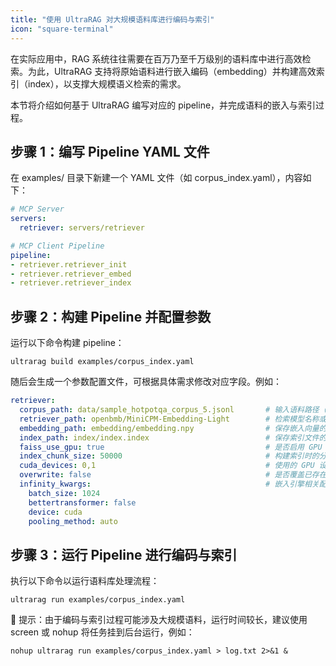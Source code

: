 ```yaml
---
title: "使用 UltraRAG 对大规模语料库进行编码与索引"
icon: "square-terminal"
---
```


在实际应用中，RAG 系统往往需要在百万乃至千万级别的语料库中进行高效检索。为此，UltraRAG 支持将原始语料进行嵌入编码（embedding）并构建高效索引（index），以支撑大规模语义检索的需求。

本节将介绍如何基于 UltraRAG 编写对应的 pipeline，并完成语料的嵌入与索引过程。

## 步骤 1：编写 Pipeline YAML 文件

在 examples/ 目录下新建一个 YAML 文件（如 corpus_index.yaml），内容如下：

```yaml
# MCP Server
servers:
  retriever: servers/retriever

# MCP Client Pipeline
pipeline:
- retriever.retriever_init
- retriever.retriever_embed
- retriever.retriever_index
```


## 步骤 2：构建 Pipeline 并配置参数

运行以下命令构建 pipeline：

```shell
ultrarag build examples/corpus_index.yaml
```

随后会生成一个参数配置文件，可根据具体需求修改对应字段。例如：

```yaml
retriever:
  corpus_path: data/sample_hotpotqa_corpus_5.jsonl       # 输入语料路径（JSONL 格式）
  retriever_path: openbmb/MiniCPM-Embedding-Light        # 检索模型名称或路径
  embedding_path: embedding/embedding.npy                # 保存嵌入向量的路径
  index_path: index/index.index                          # 保存索引文件的路径
  faiss_use_gpu: true                                    # 是否启用 GPU 加速
  index_chunk_size: 50000                                # 构建索引时的分块大小
  cuda_devices: 0,1                                      # 使用的 GPU 设备编号
  overwrite: false                                       # 是否覆盖已存在的文件
  infinity_kwargs:                                       # 嵌入引擎相关配置
    batch_size: 1024
    bettertransformer: false
    device: cuda
    pooling_method: auto
```

## 步骤 3：运行 Pipeline 进行编码与索引

执行以下命令以运行语料库处理流程：

```shell
ultrarag run examples/corpus_index.yaml
```

📌 提示：由于编码与索引过程可能涉及大规模语料，运行时间较长，建议使用 screen 或 nohup 将任务挂到后台运行，例如：

```shell
nohup ultrarag run examples/corpus_index.yaml > log.txt 2>&1 &
```